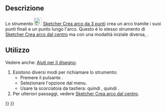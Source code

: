 <languages/>

{{Docnav/it
|[[Sketcher_CreateArc/it|Arco dal centro]]
|[[Sketcher_CreateArcOfEllipse/it|Arco di ellisse]]
|[[Sketcher_Workbench/it|Sketcher]]
|IconL=Sketcher_CreateArc.svg
|IconR=Sketcher_CreateArcOfEllipse.svg
|IconC=Workbench_Sketcher.svg
}}

{{GuiCommand/it
|Name=Sketcher Create3PointArc
|Name/it=Sketcher Crea arco da 3 punti
|MenuLocation=Schizzo → Geometrie Sketcher → Crea arco da 3 punti
|Workbenches=[[Sketcher_Workbench/it|Sketcher]]
|Shortcut={{KEY|G}} {{KEY|3}} {{KEY|A}}
|SeeAlso=
}}

<span id="Description"></span>
==Descrizione==

Lo strumento [[Image:Sketcher_Create3PointArc.svg|24px]] [[Sketcher_Create3PointArc/it|Sketcher Crea arco da 3 punti]] crea un arco tramite i suoi punti finali e un punto lungo l'arco. Questo è lo stesso strumento di [[Sketcher_CreateArc/it|Sketcher Crea arco dal centro]] ma con una modalità iniziale diversa, {{Version/it|1.0}}.

<span id="Usage"></span>
==Utilizzo==

Vedere anche: [[Sketcher_Workbench/it#Drawing_aids|Aiuti per il disegno]].

# Esistono diversi modi per richiamare lo strumento:
#* Premere il pulsante {{Button|[[Image:Sketcher_Create3PointArc.svg|16px]] [[Sketcher_Create3PointArc/it|Crea arco da 3 punti]]}}.
#* Selezionare l'opzione {{MenuCommand|Sketcher → Geometrie Sketcher → [[Image:Sketcher_Create3PointArc.svg|16px]] Crea arco da 3 punti}} dal menu.
#* Usare la scorciatoia da tastiera: {{KEY|G}} quindi {{KEY|3}}, quindi {{KEY|A}}.
# Per ulteriori passaggi, vedere [[Sketcher CreateArc/it#Usage|Sketcher Crea arco dal centro]].


{{Docnav/it
|[[Sketcher_CreateArc/it|Arco dal centro]]
|[[Sketcher_CreateArcOfEllipse/it|Arco di ellisse]]
|[[Sketcher_Workbench/it|Sketcher]]
|IconL=Sketcher_CreateArc.svg
|IconR=Sketcher_CreateArcOfEllipse.svg
|IconC=Workbench_Sketcher.svg
}}

{{Sketcher_Tools_navi{{#translation:}}}}
{{Userdocnavi{{#translation:}}}}